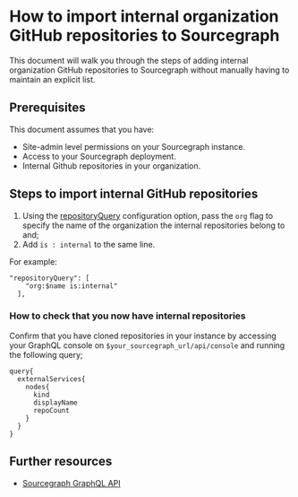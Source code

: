 # How to import internal organization GitHub repositories to Sourcegraph

This document will walk you through the steps of adding internal organization GitHub repositories to Sourcegraph without manually having to maintain an explicit list.

## Prerequisites

This document assumes that you have:

* Site-admin level permissions on your Sourcegraph instance.
* Access to your Sourcegraph deployment.
* Internal Github repositories in your organization.

## Steps to import internal GitHub repositories
1. Using the [repositoryQuery](/admin/code_hosts/github#repositoryQuery) configuration option, pass the `org` flag to specify the name of the organization the internal repositories belong to and;
2. Add `is : internal` to the same line.

For example:

```
"repositoryQuery": [
    "org:$name is:internal"
  ],
```

### How to check that you now have internal repositories
Confirm that you have cloned repositories in your instance by accessing your GraphQL console on `$your_sourcegraph_url/api/console` and running the following query;

```
query{
  externalServices{
    nodes{
      kind
      displayName
      repoCount
    }
  }
}
```
## Further resources

* [Sourcegraph GraphQL API](/api/graphql)
